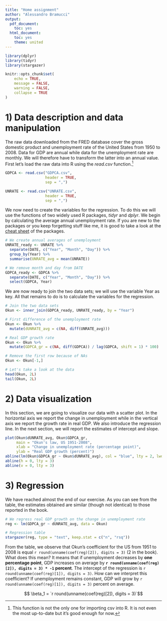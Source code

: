 ```yaml
---
title: "Home assignment"
author: "Alessandro Bramucci"
output:
  pdf_document:
    toc: yes
  html_document:
    toc: yes
    theme: united
---
```


```r
library(dplyr)
library(tidyr)
library(stargazer)

knitr::opts_chunk$set(
	echo = TRUE,
	message = FALSE,
	warning = FALSE,
	collapse = TRUE
)
```

# 1) Data description and data manipulation

The raw data downloaded from the FRED database cover the gross domestic product and unemployment rate of the United States from 1950 to 2008. Data for GDP are annual while data for the unemployment rate are monthly. We will therefore have to transform the latter into an annual value. First let's load the raw data into R using the *read.csv* function.^[This function is not the only one for importing csv into R. It is not even the most up-to-date but it's good enough for now.]

```r
GDPCA <- read.csv("GDPCA.csv",
                  header = TRUE,
                  sep = ",")

UNRATE <- read.csv("UNRATE.csv",
                  header = TRUE,
                  sep = ",")
```

We now need to create the variables for the regression. To do this we will use the functions of two widely used R packages, *tidyr* and *dplyr*. We begin by calculating the average annual unemployment rate. If you are new to the packages or you keep forgetting stuff like me, it is good to take a look at the [cheat sheet](https://www.rstudio.com/wp-content/uploads/2015/02/data-wrangling-cheatsheet.pdf) of the packages.

```r
# We create annual averages of unemployment
UNRATE_ready <- UNRATE %>% 
  separate(DATE, c("Year", "Month", "Day")) %>% 
  group_by(Year) %>% 
  summarise(UNRATE_avg = mean(UNRATE))

# We remove month and day from DATE
GDPCA_ready <- GDPCA %>% 
  separate(DATE, c("Year", "Month", "Day")) %>% 
  select(GDPCA, Year)
```

We are now ready to join the two data sets; we will use the variable Year as key. All that remains to do is to calculate the variables for the regression.

```r
# Join the two data sets
Okun <- inner_join(GDPCA_ready, UNRATE_ready, by = "Year")

# First difference of the unemployment rate
Okun <- Okun %>% 
  mutate(dUNRATE_avg = c(NA, diff(UNRATE_avg)))

# Real GDP growth rate
Okun <- Okun %>%  
  mutate(GDPCA_gr = c(NA, diff(GDPCA)) / lag(GDPCA, shift = 1) * 100)

# Remove the first row because of NAs
Okun <- Okun[-1,]

# Let's take a look at the data
head(Okun, 2L)
tail(Okun, 2L)
```

# 2) Data visualization

In this section, we are going to visualize our data with a scatter plot. In the horizontal axis we report the change in unemployment while in the vertical axis we report the growth rate in real GDP. We also introduce the regression line. In the next section, we will report the estimates of intercept and slope.

```r
plot(Okun$dUNRATE_avg, Okun$GDPCA_gr,
     main = "Okun's law, US 1951-2008",
     xlab = "Change in unemployment rate (percentage point)",
     ylab = "Real GDP growth (percent)")
abline(lm(Okun$GDPCA_gr ~ Okun$dUNRATE_avg), col = "blue", lty = 2, lwd = 2)
abline(h = 0, lty = 3)
abline(v = 0, lty = 3)
```

# 3) Regression

We have reached almost the end of our exercise. As you can see from the table, the estimates obtained are similar (though not identical) to those reported in the book.

```r
# We regress real GDP growth on the change in unemployment rate
reg <- lm(GDPCA_gr ~ dUNRATE_avg, data = Okun)

# Regression table
stargazer(reg, type = "text", keep.stat = c("n", "rsq"))

```

From the table, we observe that Okun's coefficient for the US from 1951 to 2008 is equal `r round(unname(coef(reg)[2]), digits = 3)` (2 in the book). What does this mean? It means that if unemployment decreases by **one percentage point**, GDP increases on average by **`r round(unname(coef(reg)[2]), digits = 3) * -1` percent**. The intercept of the regression is `r round(unname(coef(reg)[1]), digits = 3)`. How can we interpret this coefficient? If unemployment remains constant, GDP will grow by `r round(unname(coef(reg)[1]), digits = 3)` percent on average.

$$ \beta_1 = `r round(unname(coef(reg)[2]), digits = 3)`$$